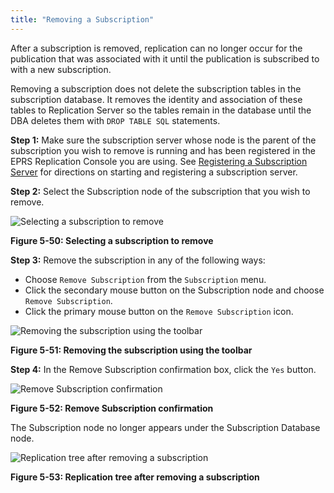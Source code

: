 ```yaml
---
title: "Removing a Subscription"
---
```


<div id="removing_subscription" class="registered_link"></div>

After a subscription is removed, replication can no longer occur for the publication that was associated with it until the publication is subscribed to with a new subscription.

Removing a subscription does not delete the subscription tables in the subscription database. It removes the identity and association of these tables to Replication Server so the tables remain in the database until the DBA deletes them with `DROP TABLE SQL` statements.

**Step 1:** Make sure the subscription server whose node is the parent of the subscription you wish to remove is running and has been registered in the EPRS Replication Console you are using. See [Registering a Subscription Server](../03_creating_subscription/01_registering_subscription_server/#registering_subscription_server) for directions on starting and registering a subscription server.

**Step 2:** Select the Subscription node of the subscription that you wish to remove.

![Selecting a subscription to remove](../../images/image89.png)

**Figure 5-50: Selecting a subscription to remove**

**Step 3:** Remove the subscription in any of the following ways:

-   Choose `Remove Subscription` from the `Subscription` menu.
-   Click the secondary mouse button on the Subscription node and choose `Remove Subscription`.
-   Click the primary mouse button on the `Remove Subscription` icon.

![Removing the subscription using the toolbar](../../images/image109.png)

**Figure 5-51: Removing the subscription using the toolbar**

**Step 4:** In the Remove Subscription confirmation box, click the `Yes` button.

![Remove Subscription confirmation](../../images/image110.png)

**Figure 5-52: Remove Subscription confirmation**

The Subscription node no longer appears under the Subscription Database node.

![Replication tree after removing a subscription](../../images/image111.png)

**Figure 5-53: Replication tree after removing a subscription**
